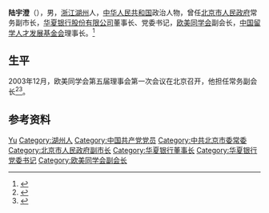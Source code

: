 '''陆宇澄'''（{{bd|1939年|10月21日|}}），男，[[浙江|浙江]][[湖州|湖州]]人，[[中华人民共和国|中华人民共和国]]政治人物，曾任[[北京市人民政府|北京市人民政府]]常务副市长，[[华夏银行股份有限公司|华夏银行股份有限公司]]董事长、党委书记，[[欧美同学会|欧美同学会]]副会长，[[中国留学人才发展基金会|中国留学人才发展基金会]]理事长。<ref>{{Cite web|title=陆宇澄|url=http://www.ccg.org.cn/archives/54757|accessdate=2020-12-02|work=全球化智库|archiveurl=https://web.archive.org/web/20201202094342/http://www.ccg.org.cn/archives/54757|archivedate=2020-12-02}}</ref>

== 生平 ==
2003年12月，欧美同学会第五届理事会第一次会议在北京召开，他担任常务副会长<ref>{{Cite book|title=中国改革开放新时期年鉴 2003年|last=王振川主编|publisher=[[中国民主法制出版社|中国民主法制出版社]]|location=北京|year=2015.01|isbn=978-7-5162-0718-5|pages=1124}}</ref><ref>{{Cite book|title=欧美同学会简史 1913-2013|last=欧美同学会·中国留学人员联谊会著|publisher=[[华文出版社|华文出版社]]|location=北京|year=2014.01|isbn=978-7-5075-3903-5|pages=209-210}}</ref>。

== 参考资料 ==
{{reflist}}

{{Navboxes
| title  = 陆宇澄在[[欧美同学会|欧美同学会]]的职务
| list1  =
{{欧美同学会第四届理事会}}
{{欧美同学会第五届理事会}}
{{欧美同学会第六届理事会}}
}}

{{Authority control}}
{{DEFAULTSORT:Lu陆}}
[[Category:陆姓|Yu]]
[[Category:湖州人|Category:湖州人]]
[[Category:中国共产党党员|Category:中国共产党党员]]
[[Category:中共北京市委常委|Category:中共北京市委常委]]
[[Category:北京市人民政府副市长|Category:北京市人民政府副市长]]
[[Category:华夏银行董事长|Category:华夏银行董事长]]
[[Category:华夏银行党委书记|Category:华夏银行党委书记]]
[[Category:欧美同学会副会长|Category:欧美同学会副会长]]

{{中国人物小作品}}